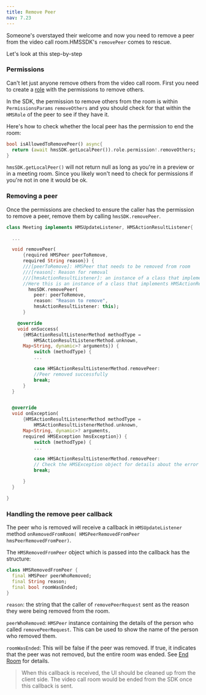 ```yaml
---
title: Remove Peer
nav: 7.23
---
```


Someone's overstayed their welcome and now you need to remove a peer from the video call room.HMSSDK's `removePeer` comes to rescue.

Let's look at this step-by-step

<div className="steps-container">

### Permissions

Can't let just anyone remove others from the video call room. First you need to create a [role](../foundation/templates-and-roles) with the permissions to remove others.

In the SDK, the permission to remove others from the room is within `PermissionsParams` `removeOthers` and you should check for that within the `HMSRole` of the peer to see if they have it.

Here's how to check whether the local peer has the permission to end the room:

```dart
bool isAllowedToRemovePeer() async{
  return (await hmsSDK.getLocalPeer()).role.permission!.removeOthers;
}
```

`hmsSDK.getLocalPeer()` will not return null as long as you're in a preview or in a meeting room. Since you likely won't need to check for permissions if you're not in one it would be ok.

### Removing a peer

Once the permissions are checked to ensure the caller has the permission to remove a peer, remove them by calling `hmsSDK.removePeer`.

```dart
class Meeting implements HMSUpdateListener, HMSActionResultListener{

  ...

  void removePeer(
      {required HMSPeer peerToRemove,
      required String reason}) {
      ///[peerToRemove]: HMSPeer that needs to be removed from room
      ///[reason]: Reason for removal
      ///[hmsActionResultListener]: an instance of a class that implements HMSActionResultListener
      //Here this is an instance of a class that implements HMSActionResultListener i.e. Meeting
        hmsSDK.removePeer(
          peer: peerToRemove,
          reason: "Reason to remove",
          hmsActionResultListener: this);
      }

    @override
    void onSuccess(
      {HMSActionResultListenerMethod methodType =
          HMSActionResultListenerMethod.unknown,
      Map<String, dynamic>? arguments}) {
          switch (methodType) {
          ...

          case HMSActionResultListenerMethod.removePeer:
          //Peer removed successfully
          break;
      }
  }


  @override
  void onException(
      {HMSActionResultListenerMethod methodType =
          HMSActionResultListenerMethod.unknown,
      Map<String, dynamic>? arguments,
      required HMSException hmsException}) {
          switch (methodType) {
          ...

          case HMSActionResultListenerMethod.removePeer:
          // Check the HMSException object for details about the error
          break;

      }
  }

}
```

### Handling the remove peer callback

The peer who is removed will receive a callback in `HMSUpdateListener` method `onRemovedFromRoom( HMSPeerRemovedFromPeer hmsPeerRemovedFromPeer)`.

The `HMSRemovedFromPeer` object which is passed into the callback has the structure:

```dart
class HMSRemovedFromPeer {
  final HMSPeer peerWhoRemoved;
  final String reason;
  final bool roomWasEnded;
}
```

`reason`: the string that the caller of `removePeerRequest` sent as the reason they were being removed from the room.

`peerWhoRemoved`: `HMSPeer` instance containing the details of the person who called `removePeerRequest`. This can be used to show the name of the person who removed them.

`roomWasEnded`: This will be false if the peer was removed. If true, it indicates that the peer was not removed, but the entire room was ended. See [End Room](/flutter/v2/features/end-room) for details.

> When this callback is received, the UI should be cleaned up from the client side. The video call room would be ended from the SDK once this callback is sent.

</div>
